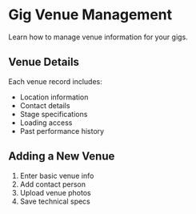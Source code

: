# Gig Venue Management

Learn how to manage venue information for your gigs.

## Venue Details

Each venue record includes:
- Location information
- Contact details
- Stage specifications
- Loading access
- Past performance history

## Adding a New Venue

1. Enter basic venue info
2. Add contact person
3. Upload venue photos
4. Save technical specs 